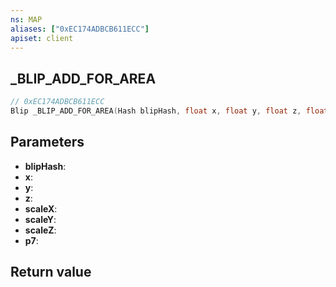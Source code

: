 ```yaml
---
ns: MAP
aliases: ["0xEC174ADBCB611ECC"]
apiset: client
---
```

## _BLIP_ADD_FOR_AREA

```c
// 0xEC174ADBCB611ECC
Blip _BLIP_ADD_FOR_AREA(Hash blipHash, float x, float y, float z, float scaleX, float scaleY, float scaleZ, int p7);
```


## Parameters
* **blipHash**:
* **x**:
* **y**:
* **z**:
* **scaleX**:
* **scaleY**:
* **scaleZ**:
* **p7**:

## Return value